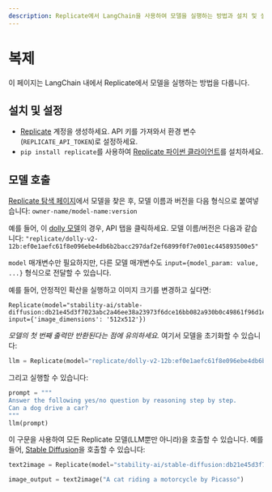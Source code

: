 ```yaml
---
description: Replicate에서 LangChain을 사용하여 모델을 실행하는 방법과 설치 및 설정 과정을 안내합니다.
---
```


# 복제
이 페이지는 LangChain 내에서 Replicate에서 모델을 실행하는 방법을 다룹니다.

## 설치 및 설정
- [Replicate](https://replicate.com) 계정을 생성하세요. API 키를 가져와서 환경 변수(`REPLICATE_API_TOKEN`)로 설정하세요.
- `pip install replicate`를 사용하여 [Replicate 파이썬 클라이언트](https://github.com/replicate/replicate-python)를 설치하세요.

## 모델 호출

[Replicate 탐색 페이지](https://replicate.com/explore)에서 모델을 찾은 후, 모델 이름과 버전을 다음 형식으로 붙여넣습니다: `owner-name/model-name:version`

예를 들어, 이 [dolly 모델](https://replicate.com/replicate/dolly-v2-12b)의 경우, API 탭을 클릭하세요. 모델 이름/버전은 다음과 같습니다: `"replicate/dolly-v2-12b:ef0e1aefc61f8e096ebe4db6b2bacc297daf2ef6899f0f7e001ec445893500e5"`

`model` 매개변수만 필요하지만, 다른 모델 매개변수도 `input={model_param: value, ...}` 형식으로 전달할 수 있습니다.

예를 들어, 안정적인 확산을 실행하고 이미지 크기를 변경하고 싶다면:

```
Replicate(model="stability-ai/stable-diffusion:db21e45d3f7023abc2a46ee38a23973f6dce16bb082a930b0c49861f96d1e5bf", input={'image_dimensions': '512x512'})
```


*모델의 첫 번째 출력만 반환된다는 점에 유의하세요.*
여기서 모델을 초기화할 수 있습니다:

```python
llm = Replicate(model="replicate/dolly-v2-12b:ef0e1aefc61f8e096ebe4db6b2bacc297daf2ef6899f0f7e001ec445893500e5")
```


그리고 실행할 수 있습니다:

```python
prompt = """
Answer the following yes/no question by reasoning step by step.
Can a dog drive a car?
"""
llm(prompt)
```


이 구문을 사용하여 모든 Replicate 모델(LLM뿐만 아니라)을 호출할 수 있습니다. 예를 들어, [Stable Diffusion](https://replicate.com/stability-ai/stable-diffusion)을 호출할 수 있습니다:

```python
text2image = Replicate(model="stability-ai/stable-diffusion:db21e45d3f7023abc2a46ee38a23973f6dce16bb082a930b0c49861f96d1e5bf", input={'image_dimensions':'512x512'})

image_output = text2image("A cat riding a motorcycle by Picasso")
```